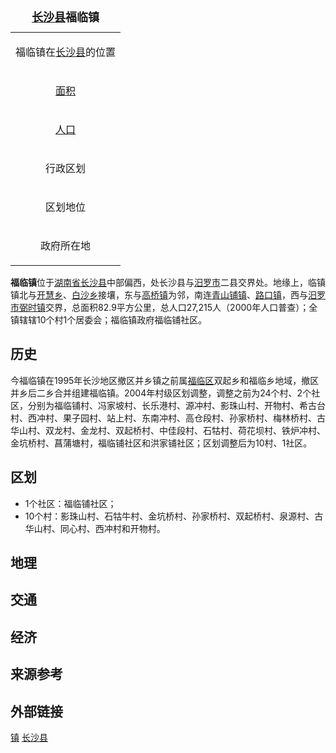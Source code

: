 {{unreferenced|time=2019-03-22T04:39:55+00:00}}
{| border="1" cellpadding="2" cellspacing="0" align="right"
|+ <font size="+1">'''[[长沙县|长沙县]]福临镇'''</font>
|-----
|align=center colspan=2|福临镇在[[长沙县|长沙县]]的位置<br>
{{Image label begin|image=Divisions of Changsha county.gif|width={{{width|280}}}|float={{{float|none}}}}} 
{{Image label|x=0.52|y=0.30|scale={{{width|280}}}|text='''福临镇'''}} 
{{Image label|x=0.50|y=0.25|scale={{{width|280}}}|text=[[File:Red_pog.svg|9px]]}} 
{{Image label end}}
|-----
| [[面积|面积]]|| <font size="2">82.9[[公里|公里]]<sup>2</sup>
|-----
| [[人口|人口]] || <font size="2">27,215人(2000年)
|-----
| 行政区划 || <font size="2">10个村、1个社区
|-----
| 区划地位 || 长沙县乡镇
|-----
| 政府所在地 ||福临铺
|}

'''福临镇'''位于[[湖南省|湖南省]][[长沙县|长沙县]]中部偏西，处长沙县与[[汨罗市|汨罗市]]二县交界处。地缘上，临镇镇北与[[开慧乡|开慧乡]]、[[白沙乡_(长沙县)|白沙乡]]接壤，东与[[高桥镇_(长沙县)|高桥镇]]为邻，南连[[青山铺镇|青山铺镇]]、[[路口镇_(长沙县)|路口镇]]，西与[[汨罗市|汨罗市]][[弼时镇|弼时镇]]交界，总面积82.9平方公里，总人口27,215人（2000年人口普查）；全镇辖辖10个村1个居委会；福临镇政府福临铺社区。

==历史==
今福临镇在1995年长沙地区撤区并乡镇之前属[[福临区|福临区]]双起乡和福临乡地域，撤区并乡后二乡合并组建福临镇。2004年村级区划调整，调整之前为24个村、2个社区，分别为福临铺村、冯家坡村、长乐港村、源冲村、影珠山村、开物村、希古台村、西冲村、果子园村、站上村、东南冲村、高仓段村、孙家桥村、梅林桥村、古华山村、双龙村、金龙村、双起桥村、中佳段村、石牯村、荷花坝村、铁炉冲村、金坑桥村、菖蒲塘村，福临铺社区和洪家铺社区；区划调整后为10村、1社区。

==区划==
* 1个社区：福临铺社区；
* 10个村：影珠山村、石牯牛村、金坑桥村、孙家桥村、双起桥村、泉源村、古华山村、同心村、西冲村和开物村。

==地理==

==交通==

==经济==

==来源参考==
{{Reflist}}

==外部链接==


{{长沙县行政区划}}
[[Category:长沙县行政区划|镇]]
[[Category:长沙乡镇|长沙县]]
